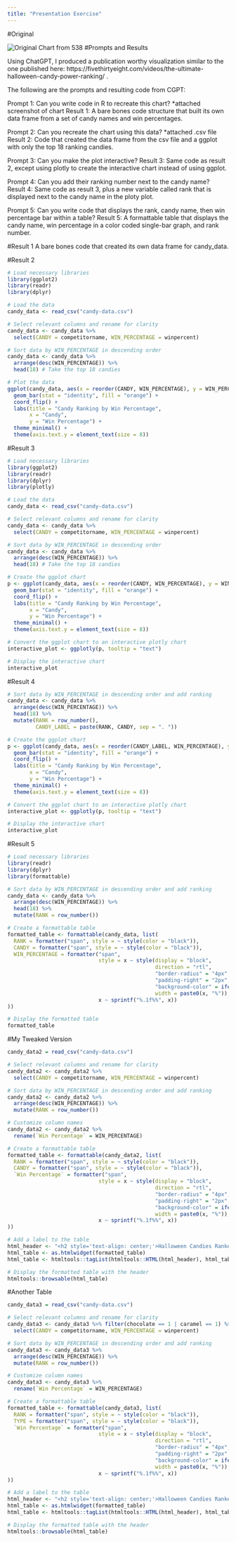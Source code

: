 ```yaml
---
title: "Presentation Exercise"
---
```


#Original

![Original Chart from 538](candy-538.png)
#Prompts and Results

Using ChatGPT, I produced a publication worthy visualization similar to the one published here: https://fivethirtyeight.com/videos/the-ultimate-halloween-candy-power-ranking/ .

The following are the prompts and resulting code from CGPT:

Prompt 1: Can you write code in R to recreate this chart? *attached screenshot of chart
Result 1: A bare bones code structure that built its own data frame from a set of candy names and win percentages.

Prompt 2: Can you recreate the chart using this data? *attached .csv file
Result 2: Code that created the data frame from the csv file and a ggplot with only the top 18 ranking candies.

Prompt 3: Can you make the plot interactive?
Result 3: Same code as result 2, except using plotly to create the interactive chart instead of using ggplot.

Prompt 4: Can you add their ranking number next to the candy name?
Result 4: Same code as result 3, plus a new variable called rank that is displayed next to the candy name in the ploty plot.

Prompt 5: Can you write code that displays the rank, candy name, then win percentage bar within a table?
Result 5: A formattable table that displays the candy name, win percentage in a color coded single-bar graph, and rank number.

#Result 1
A bare bones code that created its own data frame for candy_data.

#Result 2
```r
# Load necessary libraries
library(ggplot2)
library(readr)
library(dplyr)

# Load the data
candy_data <- read_csv("candy-data.csv")

# Select relevant columns and rename for clarity
candy_data <- candy_data %>% 
  select(CANDY = competitorname, WIN_PERCENTAGE = winpercent)

# Sort data by WIN_PERCENTAGE in descending order
candy_data <- candy_data %>%
  arrange(desc(WIN_PERCENTAGE)) %>%
  head(18) # Take the top 18 candies

# Plot the data
ggplot(candy_data, aes(x = reorder(CANDY, WIN_PERCENTAGE), y = WIN_PERCENTAGE)) +
  geom_bar(stat = "identity", fill = "orange") +
  coord_flip() +
  labs(title = "Candy Ranking by Win Percentage",
       x = "Candy",
       y = "Win Percentage") +
  theme_minimal() +
  theme(axis.text.y = element_text(size = 8))
```


#Result 3
```r
# Load necessary libraries
library(ggplot2)
library(readr)
library(dplyr)
library(plotly)

# Load the data
candy_data <- read_csv("candy-data.csv")

# Select relevant columns and rename for clarity
candy_data <- candy_data %>% 
  select(CANDY = competitorname, WIN_PERCENTAGE = winpercent)

# Sort data by WIN_PERCENTAGE in descending order
candy_data <- candy_data %>%
  arrange(desc(WIN_PERCENTAGE)) %>%
  head(18) # Take the top 18 candies

# Create the ggplot chart
p <- ggplot(candy_data, aes(x = reorder(CANDY, WIN_PERCENTAGE), y = WIN_PERCENTAGE, text = paste("Candy:", CANDY, "<br>Win Percentage:", WIN_PERCENTAGE))) +
  geom_bar(stat = "identity", fill = "orange") +
  coord_flip() +
  labs(title = "Candy Ranking by Win Percentage",
       x = "Candy",
       y = "Win Percentage") +
  theme_minimal() +
  theme(axis.text.y = element_text(size = 8))

# Convert the ggplot chart to an interactive plotly chart
interactive_plot <- ggplotly(p, tooltip = "text")

# Display the interactive chart
interactive_plot
```

#Result 4
```r

# Sort data by WIN_PERCENTAGE in descending order and add ranking
candy_data <- candy_data %>%
  arrange(desc(WIN_PERCENTAGE)) %>%
  head(18) %>%
  mutate(RANK = row_number(),
         CANDY_LABEL = paste(RANK, CANDY, sep = ". "))

# Create the ggplot chart
p <- ggplot(candy_data, aes(x = reorder(CANDY_LABEL, WIN_PERCENTAGE), y = WIN_PERCENTAGE, text = paste("Candy:", CANDY, "<br>Win Percentage:", WIN_PERCENTAGE))) +
  geom_bar(stat = "identity", fill = "orange") +
  coord_flip() +
  labs(title = "Candy Ranking by Win Percentage",
       x = "Candy",
       y = "Win Percentage") +
  theme_minimal() +
  theme(axis.text.y = element_text(size = 8))

# Convert the ggplot chart to an interactive plotly chart
interactive_plot <- ggplotly(p, tooltip = "text")

# Display the interactive chart
interactive_plot
```

#Result 5
```r

# Load necessary libraries
library(readr)
library(dplyr)
library(formattable)

# Sort data by WIN_PERCENTAGE in descending order and add ranking
candy_data <- candy_data %>%
  arrange(desc(WIN_PERCENTAGE)) %>%
  head(18) %>%
  mutate(RANK = row_number())

# Create a formattable table
formatted_table <- formattable(candy_data, list(
  RANK = formatter("span", style = ~ style(color = "black")),
  CANDY = formatter("span", style = ~ style(color = "black")),
  WIN_PERCENTAGE = formatter("span",
                             style = x ~ style(display = "block",
                                               direction = "rtl",
                                               "border-radius" = "4px",
                                               "padding-right" = "2px",
                                               "background-color" = ifelse(x > 75, "orange", ifelse(x > 50, "lightgreen", "lightblue")),
                                               width = paste0(x, "%")),
                             x ~ sprintf("%.1f%%", x))
))

# Display the formatted table
formatted_table
```
#My Tweaked Version

```r

candy_data2 = read_csv("candy-data.csv")

# Select relevant columns and rename for clarity
candy_data2 <- candy_data2 %>% 
  select(CANDY = competitorname, WIN_PERCENTAGE = winpercent)

# Sort data by WIN_PERCENTAGE in descending order and add ranking
candy_data2 <- candy_data2 %>%
  arrange(desc(WIN_PERCENTAGE)) %>%
  mutate(RANK = row_number())

# Customize column names
candy_data2 <- candy_data2 %>%
  rename(`Win Percentage` = WIN_PERCENTAGE)

# Create a formattable table
formatted_table <- formattable(candy_data2, list(
  RANK = formatter("span", style = ~ style(color = "black")),
  CANDY = formatter("span", style = ~ style(color = "black")),
  `Win Percentage` = formatter("span",
                             style = x ~ style(display = "block",
                                               direction = "rtl",
                                               "border-radius" = "4px",
                                               "padding-right" = "2px",
                                               "background-color" = ifelse(x > 75, "orange", ifelse(x > 50, "lightgreen", "lightblue")),
                                               width = paste0(x, "%")),
                             x ~ sprintf("%.1f%%", x))
))

# Add a label to the table
html_header <- "<h2 style='text-align: center;'>Halloween Candies Ranked</h2>"
html_table <- as.htmlwidget(formatted_table)
html_table <- htmltools::tagList(htmltools::HTML(html_header), html_table)

# Display the formatted table with the header
htmltools::browsable(html_table)
```

#Another Table

```r
candy_data3 = read_csv("candy-data.csv")

# Select relevant columns and rename for clarity
candy_data3 <- candy_data3 %>% filter(chocolate == 1 | caramel == 1) %>% 
  select(CANDY = competitorname, WIN_PERCENTAGE = winpercent)

# Sort data by WIN_PERCENTAGE in descending order and add ranking
candy_data3 <- candy_data3 %>%
  arrange(desc(WIN_PERCENTAGE)) %>%
  mutate(RANK = row_number())

# Customize column names
candy_data3 <- candy_data3 %>%
  rename(`Win Percentage` = WIN_PERCENTAGE)

# Create a formattable table
formatted_table <- formattable(candy_data3, list(
  RANK = formatter("span", style = ~ style(color = "black")),
  TYPE = formatter("span", style = ~ style(color = "black")),
  `Win Percentage` = formatter("span",
                             style = x ~ style(display = "block",
                                               direction = "rtl",
                                               "border-radius" = "4px",
                                               "padding-right" = "2px",
                                               "background-color" = ifelse(x > 75, "brown", ifelse(x > 50, "tan", "beige")),
                                               width = paste0(x, "%")),
                             x ~ sprintf("%.1f%%", x))
))

# Add a label to the table
html_header <- "<h2 style='text-align: center;'>Halloween Candies Ranked: Chocolate & Caramel Edition</h2>"
html_table <- as.htmlwidget(formatted_table)
html_table <- htmltools::tagList(htmltools::HTML(html_header), html_table)

# Display the formatted table with the header
htmltools::browsable(html_table)
```

